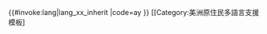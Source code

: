 <includeonly>{{#invoke:lang|lang_xx_inherit
|code=ay
}}</includeonly><noinclude>
{{Documentation|Template:Lang-x/doc}}
[[Category:美洲原住民多語言支援模板‎]
</noinclude>